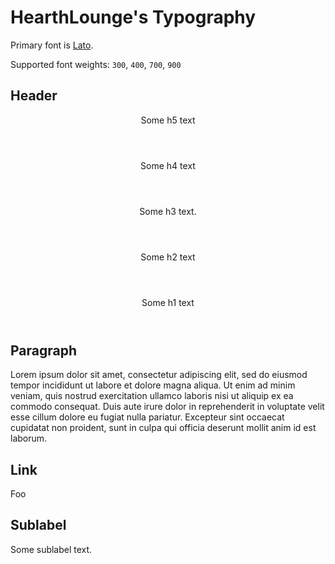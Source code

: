 
<Meta title="Design System|Typography" />


# HearthLounge's Typography

Primary font is [Lato](https://fonts.google.com/specimen/Lato).

Supported font weights: `300`, `400`, `700`, `900`

## Header

<Preview>
  <div>
    <Header as="h5">Some h5 text</Header>
    <Header as="h4">Some h4 text</Header>
    <Header>Some h3 text.</Header>
    <Header as="h2">Some h2 text</Header>
    <Header as="h1">Some h1 text</Header>
  </div>
</Preview>

## Paragraph

<Preview>
  <Paragraph>
    Lorem ipsum dolor sit amet, consectetur adipiscing elit, sed do eiusmod
    tempor incididunt ut labore et dolore magna aliqua. Ut enim ad minim veniam,
    quis nostrud exercitation ullamco laboris nisi ut aliquip ex ea commodo
    consequat. Duis aute irure dolor in reprehenderit in voluptate velit esse
    cillum dolore eu fugiat nulla pariatur. Excepteur sint occaecat cupidatat
    non proident, sunt in culpa qui officia deserunt mollit anim id est laborum.
  </Paragraph>
</Preview>

## Link

<Preview>
  <Link to="#">Foo</Link>
</Preview>

## Sublabel

<Preview>
  <Sublabel>Some sublabel text.</Sublabel>
</Preview>
